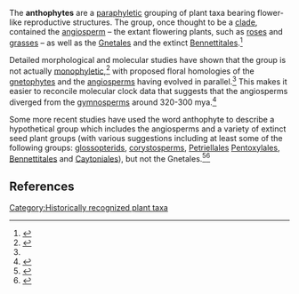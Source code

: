 {{short description|Division of plants bearing flower-like structures}}
{{Use dmy dates|date=December 2023}}
The '''anthophytes''' are a [[paraphyletic]] grouping of plant taxa bearing flower-like reproductive structures. The group, once thought to be a [[clade]], contained the [[Flowering plants|angiosperm]] – the extant flowering plants, such as [[Rosaceae|roses]] and [[Poaceae|grasses]] – as well as the [[Gnetales]] and the extinct [[Bennettitales]].<ref name="Doyle Donoghue 1986">{{cite journal |last1=Doyle |first1=J. A. |last2=Donoghue |first2=M. J. |title=Seed plant phylogeny and the origin of angiosperms: An experimental cladistic approach |year=1986 |journal=Botanical Review |volume=52 |issue=4 |pages=321–431 |doi=10.1007/bf02861082 |s2cid=44844947 |language=en }}</ref>

Detailed morphological and molecular studies have shown that the group is not actually [[monophyletic]],<ref>{{Cite journal |last1=Coiro |first1=Mario |last2=Chomicki |first2=Guillaume |last3=Doyle |first3=James A. |date=n.d. |title=Experimental signal dissection and method sensitivity analyses reaffirm the potential of fossils and morphology in the resolution of the relationship of angiosperms and Gnetales |url=https://www.cambridge.org/core/journals/paleobiology/article/experimental-signal-dissection-and-method-sensitivity-analyses-reaffirm-the-potential-of-fossils-and-morphology-in-the-resolution-of-the-relationship-of-angiosperms-and-gnetales/77D0DC9945CCE39DAA1DC2FA2744A3D7 |journal=Paleobiology |volume=44 |issue=3 |pages=490–510 |doi=10.1017/pab.2018.23 |s2cid=91488394 }}</ref> with proposed floral homologies of the [[gnetophyte]]s and the [[angiosperm]]s having evolved in parallel.<ref name=Crepet2000/> This makes it easier to reconcile molecular clock data that suggests that the angiosperms diverged from the [[gymnosperm]]s around 320-300 mya.<ref name=Nam2003>{{cite journal | author=Nam J. | title=Antiquity and Evolution of the MADS-Box Gene Family Controlling Flower Development in Plants | journal=Mol. Biol. Evol. | volume=20 | issue=9 | pages=1435–1447 | year=2003 | doi=10.1093/molbev/msg152 | pmid=12777513 | display-authors=etal | doi-access=free }}</ref>

Some more recent studies have used the word anthophyte to describe a hypothetical group which includes the angiosperms and a variety of extinct seed plant groups (with various suggestions including at least some of the following groups: [[Glossopteridales|glossopterids]], [[Corystospermaceae|corystosperms]], [[Petriellales]] [[Pentoxylales]], [[Bennettitales]] and [[Caytoniales]]), but not the Gnetales.<ref>{{cite journal|url=http://www.annalsnyas.org/cgi/content/abstract/1133/1/3 |title=The Year in Evolutionary Biology 2008 |date=June 2008 |journal=Ann. N.Y. Acad. Sci. |volume=1133 |pages=3–25 |doi=10.1196/annals.1438.005 |author=Soltis, D. E. |pmid=18559813 |last2=Bell |first2=CD |last3=Kim |first3=S |last4=Soltis |first4=PS |author-link4=Pamela S. Soltis |issue=1 |url-status=dead |archive-url=https://web.archive.org/web/20090108184520/http://www.annalsnyas.org/cgi/content/abstract/1133/1/3 |archive-date=8 January 2009 |citeseerx=10.1.1.463.7533 |s2cid=17688086 }}</ref><ref>{{Cite journal |last1=Shi |first1=Gongle |last2=Herrera |first2=Fabiany |last3=Herendeen |first3=Patrick S. |last4=Clark |first4=Elizabeth G. |last5=Crane |first5=Peter R. |date=2021-06-10 |title=Mesozoic cupules and the origin of the angiosperm second integument |url=https://www.nature.com/articles/s41586-021-03598-w |journal=Nature |language=en |volume=594 |issue=7862 |pages=223–226 |doi=10.1038/s41586-021-03598-w |issn=0028-0836}}</ref>

{{Anthophyta}}

==References==
{{Reflist}}

[[Category:Historically recognized plant taxa]]

